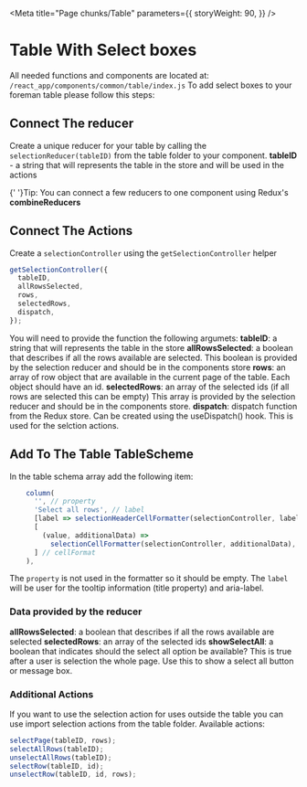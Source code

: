 
<Meta
  title="Page chunks/Table"
  parameters={{
    storyWeight: 90,
  }}
/>

# Table With Select boxes

All needed functions and components are located at: `/react_app/components/common/table/index.js`
To add select boxes to your foreman table please follow this steps:

## Connect The reducer
Create a unique reducer for your table by calling the `selectionReducer(tableID)` from the table folder to your component.
**tableID** - a string that will represents the table in the store and will be used in the actions

<Icon type="pf" name="info" />
{' '}Tip: You can connect a few reducers to one component using Redux's
<strong> combineReducers</strong>

## Connect The Actions

Create a `selectionController` using the `getSelectionController` helper

```js
getSelectionController({
  tableID,
  allRowsSelected,
  rows,
  selectedRows,
  dispatch,
});
```

You will need to provide the function the following argumets:
**tableID**: a string that will represents the table in the store
**allRowsSelected**: a boolean that describes if all the rows available are selected.
This boolean is provided by the selection reducer and should be in the components store
**rows**: an array of row object that are available in the current page of the table. Each object should have an id.
**selectedRows**: an array of the selected ids (if all rows are selected this can be empty) This array is provided by the selection reducer and should be in the components store.
**dispatch**: dispatch function from the Redux store.
Can be created using the useDispatch() hook.
This is used for the selction actions.

## Add To The Table TableScheme

In the table schema array add the following item:

```js
    column(
      '', // property
      'Select all rows', // label
      [label => selectionHeaderCellFormatter(selectionController, label)], // headFormat
      [
        (value, additionalData) =>
          selectionCellFormatter(selectionController, additionalData),
      ] // cellFormat
    ),
```

The `property` is not used in the formatter so it should be empty.
The `label` will be user for the tooltip information (title property) and aria-label.

### Data provided by the reducer

**allRowsSelected**: a boolean that describes if all the rows available are selected
**selectedRows**: an array of the selected ids
**showSelectAll**: a boolean that indicates should the select all option be available?
This is true after a user is selection the whole page. Use this to show a select all button or message box.

### Additional Actions

If you want to use the selection action for uses outside the table you can use import selection actions from the table folder.
Available actions:

```js
selectPage(tableID, rows);
selectAllRows(tableID);
unselectAllRows(tableID);
selectRow(tableID, id);
unselectRow(tableID, id, rows);
```
